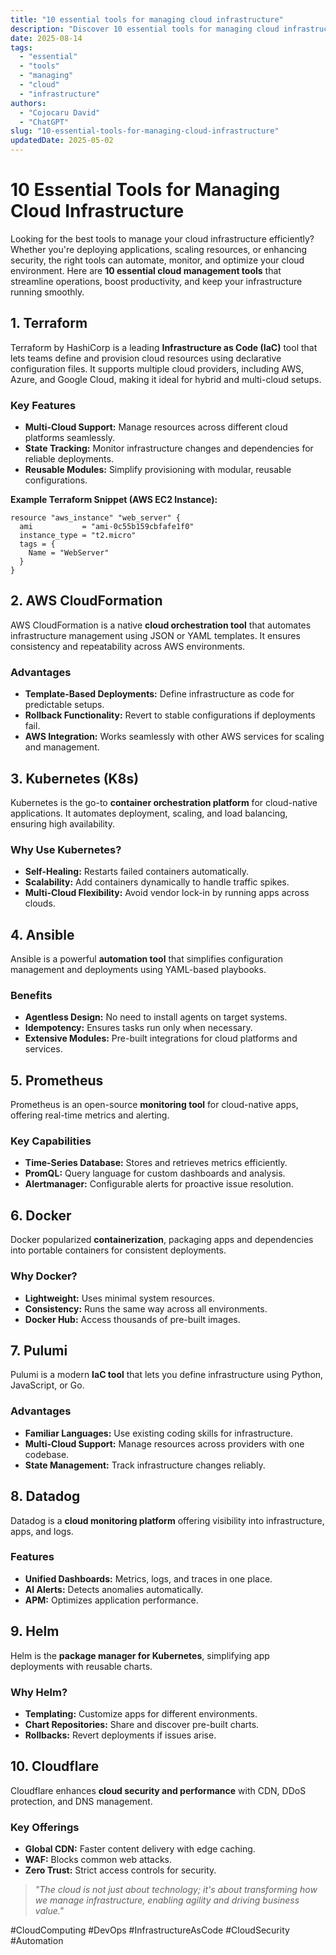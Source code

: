 ```yaml
---
title: "10 essential tools for managing cloud infrastructure"
description: "Discover 10 essential tools for managing cloud infrastructure with this in-depth guide, providing actionable insights and practical tips to boost your knowledge and results."
date: 2025-08-14
tags:
  - "essential"
  - "tools"
  - "managing"
  - "cloud"
  - "infrastructure"
authors:
  - "Cojocaru David"
  - "ChatGPT"
slug: "10-essential-tools-for-managing-cloud-infrastructure"
updatedDate: 2025-05-02
---
```


# 10 Essential Tools for Managing Cloud Infrastructure  

Looking for the best tools to manage your cloud infrastructure efficiently? Whether you're deploying applications, scaling resources, or enhancing security, the right tools can automate, monitor, and optimize your cloud environment. Here are **10 essential cloud management tools** that streamline operations, boost productivity, and keep your infrastructure running smoothly.  

## 1. Terraform  

Terraform by HashiCorp is a leading **Infrastructure as Code (IaC)** tool that lets teams define and provision cloud resources using declarative configuration files. It supports multiple cloud providers, including AWS, Azure, and Google Cloud, making it ideal for hybrid and multi-cloud setups.  

### Key Features  
- **Multi-Cloud Support:** Manage resources across different cloud platforms seamlessly.  
- **State Tracking:** Monitor infrastructure changes and dependencies for reliable deployments.  
- **Reusable Modules:** Simplify provisioning with modular, reusable configurations.  

**Example Terraform Snippet (AWS EC2 Instance):**  
```hcl
resource "aws_instance" "web_server" {
  ami           = "ami-0c55b159cbfafe1f0"
  instance_type = "t2.micro"
  tags = {
    Name = "WebServer"
  }
}
```  

## 2. AWS CloudFormation  

AWS CloudFormation is a native **cloud orchestration tool** that automates infrastructure management using JSON or YAML templates. It ensures consistency and repeatability across AWS environments.  

### Advantages  
- **Template-Based Deployments:** Define infrastructure as code for predictable setups.  
- **Rollback Functionality:** Revert to stable configurations if deployments fail.  
- **AWS Integration:** Works seamlessly with other AWS services for scaling and management.  

## 3. Kubernetes (K8s)  

Kubernetes is the go-to **container orchestration platform** for cloud-native applications. It automates deployment, scaling, and load balancing, ensuring high availability.  

### Why Use Kubernetes?  
- **Self-Healing:** Restarts failed containers automatically.  
- **Scalability:** Add containers dynamically to handle traffic spikes.  
- **Multi-Cloud Flexibility:** Avoid vendor lock-in by running apps across clouds.  

## 4. Ansible  

Ansible is a powerful **automation tool** that simplifies configuration management and deployments using YAML-based playbooks.  

### Benefits  
- **Agentless Design:** No need to install agents on target systems.  
- **Idempotency:** Ensures tasks run only when necessary.  
- **Extensive Modules:** Pre-built integrations for cloud platforms and services.  

## 5. Prometheus  

Prometheus is an open-source **monitoring tool** for cloud-native apps, offering real-time metrics and alerting.  

### Key Capabilities  
- **Time-Series Database:** Stores and retrieves metrics efficiently.  
- **PromQL:** Query language for custom dashboards and analysis.  
- **Alertmanager:** Configurable alerts for proactive issue resolution.  

## 6. Docker  

Docker popularized **containerization**, packaging apps and dependencies into portable containers for consistent deployments.  

### Why Docker?  
- **Lightweight:** Uses minimal system resources.  
- **Consistency:** Runs the same way across all environments.  
- **Docker Hub:** Access thousands of pre-built images.  

## 7. Pulumi  

Pulumi is a modern **IaC tool** that lets you define infrastructure using Python, JavaScript, or Go.  

### Advantages  
- **Familiar Languages:** Use existing coding skills for infrastructure.  
- **Multi-Cloud Support:** Manage resources across providers with one codebase.  
- **State Management:** Track infrastructure changes reliably.  

## 8. Datadog  

Datadog is a **cloud monitoring platform** offering visibility into infrastructure, apps, and logs.  

### Features  
- **Unified Dashboards:** Metrics, logs, and traces in one place.  
- **AI Alerts:** Detects anomalies automatically.  
- **APM:** Optimizes application performance.  

## 9. Helm  

Helm is the **package manager for Kubernetes**, simplifying app deployments with reusable charts.  

### Why Helm?  
- **Templating:** Customize apps for different environments.  
- **Chart Repositories:** Share and discover pre-built charts.  
- **Rollbacks:** Revert deployments if issues arise.  

## 10. Cloudflare  

Cloudflare enhances **cloud security and performance** with CDN, DDoS protection, and DNS management.  

### Key Offerings  
- **Global CDN:** Faster content delivery with edge caching.  
- **WAF:** Blocks common web attacks.  
- **Zero Trust:** Strict access controls for security.  

> _"The cloud is not just about technology; it's about transforming how we manage infrastructure, enabling agility and driving business value."_  

#CloudComputing #DevOps #InfrastructureAsCode #CloudSecurity #Automation